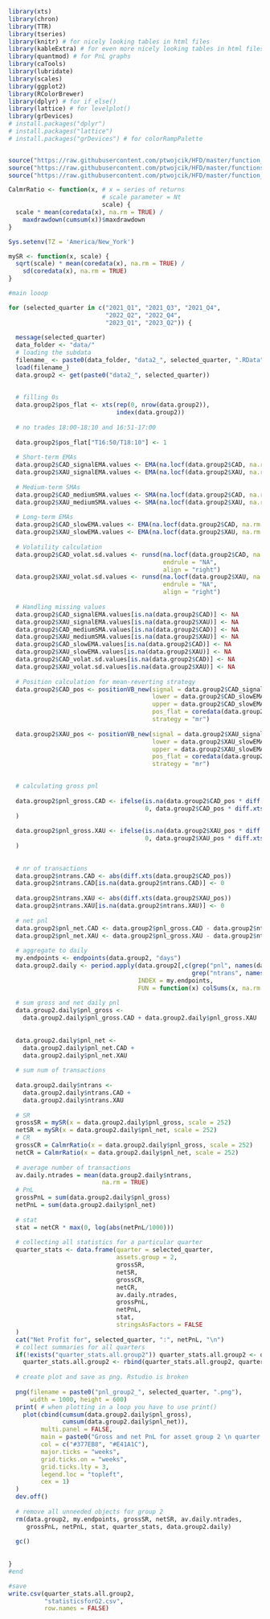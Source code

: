 ```r
library(xts)
library(chron)
library(TTR)
library(tseries)
library(knitr) # for nicely looking tables in html files
library(kableExtra) # for even more nicely looking tables in html files
library(quantmod) # for PnL graphs
library(caTools)
library(lubridate)
library(scales)
library(ggplot2)
library(RColorBrewer)
library(dplyr) # for if_else()
library(lattice) # for levelplot()
library(grDevices)
# install.packages("dplyr")
# install.packages("lattice")
# install.packages("grDevices") # for colorRampPalette


source("https://raw.githubusercontent.com/ptwojcik/HFD/master/function_mySR.R")
source("https://raw.githubusercontent.com/ptwojcik/HFD/master/functions_plotHeatmap.R")
source("https://raw.githubusercontent.com/ptwojcik/HFD/master/function_positionVB_new.R")
```

```r
CalmrRatio <- function(x, # x = series of returns
                          # scale parameter = Nt
                          scale) {
  scale * mean(coredata(x), na.rm = TRUE) / 
    maxdrawdown(cumsum(x))$maxdrawdown
}

Sys.setenv(TZ = 'America/New_York')
```

```r
mySR <- function(x, scale) {
  sqrt(scale) * mean(coredata(x), na.rm = TRUE) / 
    sd(coredata(x), na.rm = TRUE)
}
```


```r
#main looop

for (selected_quarter in c("2021_Q1", "2021_Q3", "2021_Q4", 
                           "2022_Q2", "2022_Q4", 
                           "2023_Q1", "2023_Q2")) {
  
  message(selected_quarter)
  data_folder <- "data/"
  # loading the subdata
  filename_ <- paste0(data_folder, "data2_", selected_quarter, ".RData")
  load(filename_)
  data.group2 <- get(paste0("data2_", selected_quarter))
  
  
  # filling 0s
  data.group2$pos_flat <- xts(rep(0, nrow(data.group2)), 
                              index(data.group2))
  
  # no trades 18:00-18:10 and 16:51-17:00
  
  data.group2$pos_flat["T16:50/T18:10"] <- 1
  
  # Short-term EMAs
  data.group2$CAD_signalEMA.values <- EMA(na.locf(data.group2$CAD, na.rm = FALSE), 9)
  data.group2$XAU_signalEMA.values <- EMA(na.locf(data.group2$XAU, na.rm = FALSE), 10)
  
  # Medium-term SMAs
  data.group2$CAD_mediumSMA.values <- SMA(na.locf(data.group2$CAD, na.rm = FALSE), 50)
  data.group2$XAU_mediumSMA.values <- SMA(na.locf(data.group2$XAU, na.rm = FALSE), 50)
  
  # Long-term EMAs
  data.group2$CAD_slowEMA.values <- EMA(na.locf(data.group2$CAD, na.rm = FALSE), 100)
  data.group2$XAU_slowEMA.values <- EMA(na.locf(data.group2$XAU, na.rm = FALSE), 200)
  
  # Volatility calculation
  data.group2$CAD_volat.sd.values <- runsd(na.locf(data.group2$CAD, na.rm = FALSE), 90, 
                                           endrule = "NA", 
                                           align = "right")
  data.group2$XAU_volat.sd.values <- runsd(na.locf(data.group2$XAU, na.rm = FALSE), 120, 
                                           endrule = "NA", 
                                           align = "right")
  
  # Handling missing values
  data.group2$CAD_signalEMA.values[is.na(data.group2$CAD)] <- NA
  data.group2$XAU_signalEMA.values[is.na(data.group2$XAU)] <- NA
  data.group2$CAD_mediumSMA.values[is.na(data.group2$CAD)] <- NA
  data.group2$XAU_mediumSMA.values[is.na(data.group2$XAU)] <- NA
  data.group2$CAD_slowEMA.values[is.na(data.group2$CAD)] <- NA
  data.group2$XAU_slowEMA.values[is.na(data.group2$XAU)] <- NA
  data.group2$CAD_volat.sd.values[is.na(data.group2$CAD)] <- NA
  data.group2$XAU_volat.sd.values[is.na(data.group2$XAU)] <- NA
  
  # Position calculation for mean-reverting strategy
  data.group2$CAD_pos <- positionVB_new(signal = data.group2$CAD_signalEMA.values,
                                        lower = data.group2$CAD_slowEMA.values - 2 * data.group2$CAD_volat.sd.values,
                                        upper = data.group2$CAD_slowEMA.values + 2 * data.group2$CAD_volat.sd.values,
                                        pos_flat = coredata(data.group2$pos_flat),
                                        strategy = "mr")
  
  data.group2$XAU_pos <- positionVB_new(signal = data.group2$XAU_signalEMA.values,
                                        lower = data.group2$XAU_slowEMA.values - 1 * data.group2$XAU_volat.sd.values,
                                        upper = data.group2$XAU_slowEMA.values + 1 * data.group2$XAU_volat.sd.values,
                                        pos_flat = coredata(data.group2$pos_flat),
                                        strategy = "mr")

  
  # calculating gross pnl
  
  data.group2$pnl_gross.CAD <- ifelse(is.na(data.group2$CAD_pos * diff.xts(data.group2$CAD)),
                                      0, data.group2$CAD_pos * diff.xts(data.group2$CAD) * 100000
  )
  
  data.group2$pnl_gross.XAU <- ifelse(is.na(data.group2$XAU_pos * diff.xts(data.group2$XAU)),
                                      0, data.group2$XAU_pos * diff.xts(data.group2$XAU) * 5000
  )
  
  
  # nr of transactions 
  data.group2$ntrans.CAD <- abs(diff.xts(data.group2$CAD_pos))
  data.group2$ntrans.CAD[is.na(data.group2$ntrans.CAD)] <- 0
  
  data.group2$ntrans.XAU <- abs(diff.xts(data.group2$XAU_pos))
  data.group2$ntrans.XAU[is.na(data.group2$ntrans.XAU)] <- 0
  
  # net pnl
  data.group2$pnl_net.CAD <- data.group2$pnl_gross.CAD - data.group2$ntrans.CAD * 7 # 7$ transaction cost
  data.group2$pnl_net.XAU <- data.group2$pnl_gross.XAU - data.group2$ntrans.XAU * 7 # same
  
  # aggregate to daily
  my.endpoints <- endpoints(data.group2, "days")
  data.group2.daily <- period.apply(data.group2[,c(grep("pnl", names(data.group2)),
                                                   grep("ntrans", names(data.group2)))],
                                    INDEX = my.endpoints, 
                                    FUN = function(x) colSums(x, na.rm = TRUE))
  
  # sum gross and net daily pnl
  data.group2.daily$pnl_gross <- 
    data.group2.daily$pnl_gross.CAD + data.group2.daily$pnl_gross.XAU
  
  
  data.group2.daily$pnl_net <- 
    data.group2.daily$pnl_net.CAD +
    data.group2.daily$pnl_net.XAU
  
  # sum num of transactions
  
  data.group2.daily$ntrans <- 
    data.group2.daily$ntrans.CAD +
    data.group2.daily$ntrans.XAU
  
  # SR
  grossSR = mySR(x = data.group2.daily$pnl_gross, scale = 252)
  netSR = mySR(x = data.group2.daily$pnl_net, scale = 252)
  # CR
  grossCR = CalmrRatio(x = data.group2.daily$pnl_gross, scale = 252)
  netCR = CalmrRatio(x = data.group2.daily$pnl_net, scale = 252)
  
  # average number of transactions
  av.daily.ntrades = mean(data.group2.daily$ntrans, 
                          na.rm = TRUE)
  # PnL
  grossPnL = sum(data.group2.daily$pnl_gross)
  netPnL = sum(data.group2.daily$pnl_net)
  
  # stat
  stat = netCR * max(0, log(abs(netPnL/1000)))
  
  # collecting all statistics for a particular quarter
  quarter_stats <- data.frame(quarter = selected_quarter,
                              assets.group = 2,
                              grossSR,
                              netSR,
                              grossCR,
                              netCR,
                              av.daily.ntrades,
                              grossPnL,
                              netPnL,
                              stat,
                              stringsAsFactors = FALSE
  )
  cat("Net Profit for", selected_quarter, ":", netPnL, "\n")
  # collect summaries for all quarters
  if(!exists("quarter_stats.all.group2")) quarter_stats.all.group2 <- quarter_stats else
    quarter_stats.all.group2 <- rbind(quarter_stats.all.group2, quarter_stats)
  
  # create plot and save as png. Rstudio is broken
  
  png(filename = paste0("pnl_group2_", selected_quarter, ".png"),
      width = 1000, height = 600)
  print( # when plotting in a loop you have to use print()
    plot(cbind(cumsum(data.group2.daily$pnl_gross),
               cumsum(data.group2.daily$pnl_net)),
         multi.panel = FALSE,
         main = paste0("Gross and net PnL for asset group 2 \n quarter ", selected_quarter), 
         col = c("#377EB8", "#E41A1C"),
         major.ticks = "weeks", 
         grid.ticks.on = "weeks",
         grid.ticks.lty = 3,
         legend.loc = "topleft",
         cex = 1)
  )
  dev.off()
  
  # remove all unneeded objects for group 2
  rm(data.group2, my.endpoints, grossSR, netSR, av.daily.ntrades,
     grossPnL, netPnL, stat, quarter_stats, data.group2.daily)
  
  gc()
  
  
}
#end
```

```r
#save
write.csv(quarter_stats.all.group2, 
          "statisticsforG2.csv",
          row.names = FALSE)
```


